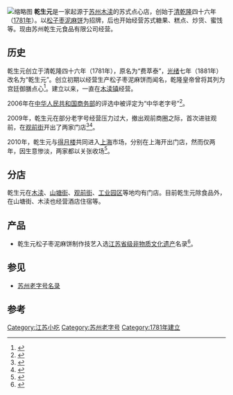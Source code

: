 [[File:QianShengYuan_ShantangRestraunt_20180311.jpg|缩略图]]
'''乾生元'''是一家起源于[[苏州市|苏州]][[木渎镇|木渎]]的苏式点心店，创始于[[清朝|清]][[乾隆|乾隆]]四十六年（[[1781年|1781年]]）。以[[松子枣泥麻饼|松子枣泥麻饼]]为招牌，后也开始经营苏式糖果、糕点、炒货、蜜饯等。现由苏州乾生元食品有限公司经营。

== 历史 ==
乾生元创立于清乾隆四十六年（1781年），原名为“费萃泰”，[[光绪|光绪]]七年（1881年）改名为“乾生元”。创立初期以经营生产松子枣泥麻饼而闻名，乾隆皇帝曾将其列为宫廷御膳点心<ref>{{Cite web|url=http://www.sohu.com/a/199840554_531962|title=名扬海内外的老字号美食，苏州乾生元麻饼|accessdate=2018-01-10|date=2017-10-24|work=www.sohu.com|archive-date=2019-06-07|archive-url=https://web.archive.org/web/20190607012328/http://www.sohu.com/a/199840554_531962|dead-url=no}}</ref>。建立以来，一直在[[木渎镇|木渎镇]]经营。

2006年在[[中华人民共和国商务部|中华人民共和国商务部]]的评选中被评定为“中华老字号”<ref>{{Cite web|url=http://news.sina.com.cn/c/2006-11-21/064610556311s.shtml|title=我省35个品牌成“中华老字号”_新闻中心_新浪网|accessdate=2018-01-10|work=news.sina.com.cn|archive-date=2018-01-08|archive-url=https://web.archive.org/web/20180108175146/http://news.sina.com.cn/c/2006-11-21/064610556311s.shtml|dead-url=no}}</ref>。

2009年，乾生元在部分老字号经营压力过大，撤出观前商圈之际，首次进驻观前，在[[观前街|观前街]]开出了两家门店<ref>{{Cite web|url=http://news.sina.com.cn/c/2008-11-11/083714711726s.shtml|title=“老字号”能否与时尚品牌平起平坐_新闻中心_新浪网|accessdate=2018-01-10|work=news.sina.com.cn|archive-date=2019-06-06|archive-url=https://web.archive.org/web/20190606032836/http://news.sina.com.cn/c/2008-11-11/083714711726s.shtml|dead-url=no}}</ref><ref>{{Cite web|url=http://finance.sina.com.cn/roll/20090522/07042855397.shtml|title=中华老字号乾生元开进苏州观前街_滚动新闻_新浪财经_新浪网|accessdate=2018-01-10|work=finance.sina.com.cn|archive-date=2019-06-10|archive-url=https://web.archive.org/web/20190610111335/http://finance.sina.com.cn/roll/20090522/07042855397.shtml|dead-url=no}}</ref>。

2010年，乾生元与[[得月楼|得月楼]]共同进入[[上海|上海]]市场，分别在上海开出门店，然而仅两年，因生意惨淡，两家都以关张收场<ref>{{Cite web|url=http://sh.eastday.com/m/20120817/u1a6792586.html|title=乾生元折戟申城 专家质疑中华名品街商业氛围不足-上海频道-东方网|accessdate=2018-01-10|last=袁松禄|work=sh.eastday.com|archive-date=2018-01-10|archive-url=https://web.archive.org/web/20180110174358/http://sh.eastday.com/m/20120817/u1a6792586.html|dead-url=no}}</ref>。

== 分店 ==
乾生元在[[木渎|木渎]]、[[山塘街|山塘街]]、[[观前街|观前街]]、[[苏州工业园区|工业园区]]等地均有门店。目前乾生元除食品外，在山塘街、木渎也经营酒店住宿等。

== 产品 ==
* 乾生元松子枣泥麻饼制作技艺入选[[江苏省非物质文化遗产|江苏省级非物质文化遗产]]名录<ref>{{Cite web|url=http://www.jsfybh.com/mlxm/sjmlxm/1513.shtml|title=江苏非物质文化遗产|accessdate=2018-01-10|work=www.jsfybh.com|archive-url=https://web.archive.org/web/20180110175645/http://www.jsfybh.com/mlxm/sjmlxm/1513.shtml|archive-date=2018-01-10|dead-url=yes}}</ref>。

== 参见 ==
* [[苏州老字号名录|苏州老字号名录]]

== 参考 ==
<references/>

{{苏州老字号}}
{{DEFAULTSORT:qianshengyuan}}
[[Category:江苏小吃|Category:江苏小吃]]
[[Category:苏州老字号|Category:苏州老字号]]
[[Category:1781年建立|Category:1781年建立]]
